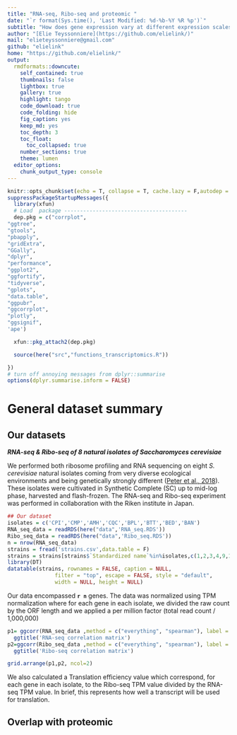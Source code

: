 ```yaml
---
title: "RNA-seq, Ribo-seq and proteomic "
date: "`r format(Sys.time(), 'Last Modified: %d-%b-%Y %R %p')`"
subtitle: "How does gene expression vary at different expression scales?"
author: "[Elie Teyssonniere](https://github.com/elielink/)"
mail: "elieteyssonniere@gmail.com"
github: "elielink"
home: "https://github.com/elielink/"
output:
  rmdformats::downcute:
    self_contained: true
    thumbnails: false
    lightbox: true
    gallery: true
    highlight: tango
    code_download: true
    code_folding: hide
    fig_caption: yes
    keep_md: yes
    toc_depth: 3
    toc_float:
      toc_collapsed: true
    number_sections: true
    theme: lumen
  editor_options: 
    chunk_output_type: console
---
```


```r
knitr::opts_chunk$set(echo = T, collapse = T, cache.lazy = F,autodep = T)
suppressPackageStartupMessages({
  library(xfun)
  # Load  package ---------------------------------------
  dep.pkg = c("corrplot",
"ggtree",
"gtools",
"pbapply",
"gridExtra",
"GGally",
"dplyr",
"performance", 
"ggplot2",
"ggfortify",
"tidyverse",
"gplots",
"data.table",
"ggpubr",
"ggcorrplot",
"plotly",
"ggsignif",
'ape')

  xfun::pkg_attach2(dep.pkg)

  source(here("src","functions_transcriptomics.R"))

})
# turn off annoying messages from dplyr::summarise
options(dplyr.summarise.inform = FALSE)
``` 

# General dataset summary {.tabset .tabset-pills}


## Our datasets

**_RNA-seq & Ribo-seq of 8 natural isolates of Saccharomyces cerevisiae_**

We performed both ribosome profiling and RNA sequencing on eight _S. cerevisiae_ natural isolates coming from very diverse ecological environments and being genetically strongly different ([Peter et al., 2018](https://www.nature.com/articles/s41586-018-0030-5)). These isolates were cultivated in Synthetic Complete (SC) up to mid-log phase, harvested and flash-frozen. The RNA-seq and Ribo-seq experiment was performed in collaboration with the Riken institute in Japan.
```r
## Our dataset
isolates = c('CPI','CMP','AMH','CQC','BPL','BTT','BED','BAN')
RNA_seq_data = readRDS(here("data",'RNA_seq.RDS'))
Ribo_seq_data = readRDS(here("data",'Ribo_seq.RDS'))
n = nrow(RNA_seq_data)
strains = fread('strains.csv',data.table = F)
strains = strains[strains$`Standardized name`%in%isolates,c(1,2,3,4,9,10,11,16)]
library(DT)
datatable(strains, rownames = FALSE, caption = NULL,
               filter = "top", escape = FALSE, style = "default",
               width = NULL, height = NULL)
```

Our data encompassed **`r n`** genes. The data was normalized using TPM normalization where for each gene in each isolate, we divided the raw count by the ORF length and we applied a per million factor (total read count / 1,000,000)


```r

p1= ggcorr(RNA_seq_data ,method = c("everything", "spearman"), label = T, label_round = 2, midpoint = 0.75, limits = c(0.6,1), size = 2)+
  ggtitle('RNA-seq correlation matrix')
p2=ggcorr(Ribo_seq_data ,method = c("everything", "spearman"), label = T, label_round = 2, midpoint = 0.75, limits = c(0.6,1), size = 2)+
  ggtitle('Ribo-seq correlation matrix')

grid.arrange(p1,p2, ncol=2)
```

We also calculated a Translation efficiency value which correspond, for each gene in each isolate, to the Ribo-seq TPM value divided by the RNA-seq TPM value. In brief, this represents how well a transcript will be used for translation.

## Overlap with proteomic

```r

```
